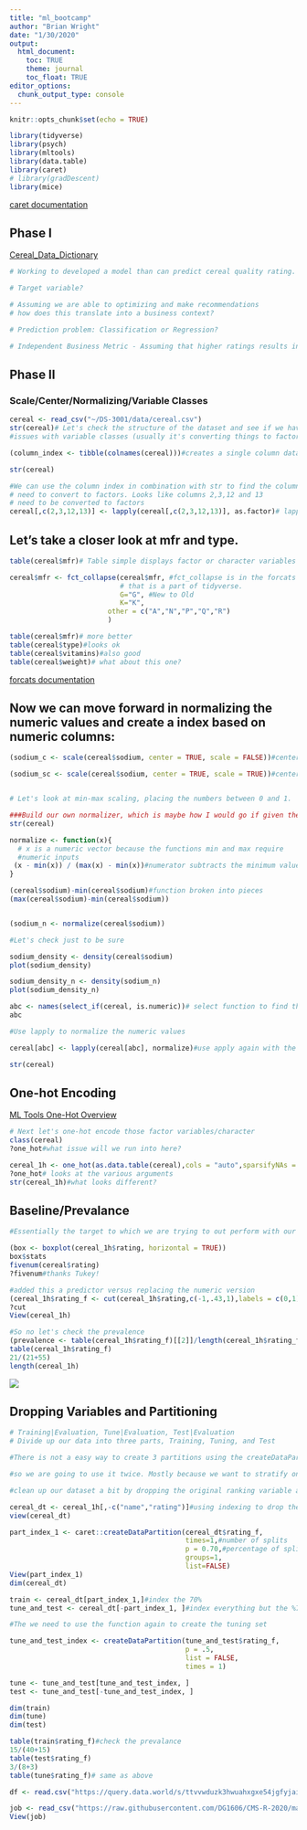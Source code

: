 ```yaml
---
title: "ml_bootcamp"
author: "Brian Wright"
date: "1/30/2020"
output:
  html_document:
    toc: TRUE
    theme: journal
    toc_float: TRUE
editor_options: 
  chunk_output_type: console
---
```


```r
knitr::opts_chunk$set(echo = TRUE)
```

```r
library(tidyverse)
library(psych)
library(mltools)
library(data.table)
library(caret)
# library(gradDescent)
library(mice)
```
[caret documentation](http://topepo.github.io/caret/index.html)

## Phase I
[Cereal_Data_Dictionary](https://www.kaggle.com/crawford/80-cereals)

```r
# Working to developed a model than can predict cereal quality rating. 

# Target variable?

# Assuming we are able to optimizing and make recommendations 
# how does this translate into a business context? 

# Prediction problem: Classification or Regression?

# Independent Business Metric - Assuming that higher ratings results in higher sales, can we predict which new cereals that enter the market over the next year will perform the best?


```

## Phase II 

### Scale/Center/Normalizing/Variable Classes

```r
cereal <- read_csv("~/DS-3001/data/cereal.csv")
str(cereal)# Let's check the structure of the dataset and see if we have any 
#issues with variable classes (usually it's converting things to factors)

(column_index <- tibble(colnames(cereal)))#creates a single column dataframe of our column names. 

str(cereal)

#We can use the column index in combination with str to find the columns we 
# need to convert to factors. Looks like columns 2,3,12 and 13 
# need to be converted to factors
cereal[,c(2,3,12,13)] <- lapply(cereal[,c(2,3,12,13)], as.factor)# lapply is one of several functionals that are commonly used in R. Apply and Sapply are the others. Functional takes a function and outputs a vector/dataframe.

```


## Let's take a closer look at mfr and type. 
```r
table(cereal$mfr)# Table simple displays factor or character variables as a horizontal table. We should collapse this factor, it has maybe too many small categories G,K and everyone else. Usually don't want more than 5 categories  

cereal$mfr <- fct_collapse(cereal$mfr, #fct_collapse is in the forcats package 
                           # that is a part of tidyverse. 
                           G="G", #New to Old
                           K="K",
                        other = c("A","N","P","Q","R")
                        )

table(cereal$mfr)# more better
table(cereal$type)#looks ok
table(cereal$vitamins)#also good
table(cereal$weight)# what about this one? 
```
[forcats documentation](https://forcats.tidyverse.org/reference/index.html)

## Now we can move forward in normalizing the numeric values and create a index based on numeric columns:
```r
(sodium_c <- scale(cereal$sodium, center = TRUE, scale = FALSE))#center but not standardized

(sodium_sc <- scale(cereal$sodium, center = TRUE, scale = TRUE))#center and standardized 


# Let's look at min-max scaling, placing the numbers between 0 and 1. 

###Build our own normalizer, which is maybe how I would go if given the option. If you need to do multiple columns use lapply. See this referred to as a min-max scaler function.
str(cereal)

normalize <- function(x){
  # x is a numeric vector because the functions min and max require
  #numeric inputs
 (x - min(x)) / (max(x) - min(x))#numerator subtracts the minimum value of x from the entire column, denominator essentially calculates the range of x 
}

(cereal$sodium)-min(cereal$sodium)#function broken into pieces
(max(cereal$sodium)-min(cereal$sodium))


(sodium_n <- normalize(cereal$sodium))

#Let's check just to be sure 

sodium_density <- density(cereal$sodium)
plot(sodium_density)

sodium_density_n <- density(sodium_n)
plot(sodium_density_n)

abc <- names(select_if(cereal, is.numeric))# select function to find the numeric variables and create a character string  
abc

#Use lapply to normalize the numeric values 

cereal[abc] <- lapply(cereal[abc], normalize)#use apply again with the normalizer function we created. 

str(cereal)

```

## One-hot Encoding 
[ML Tools One-Hot Overview](https://www.rdocumentation.org/packages/mltools/versions/0.3.5/topics/one_hot)

```r
# Next let's one-hot encode those factor variables/character 
class(cereal)
?one_hot#what issue will we run into here? 

cereal_1h <- one_hot(as.data.table(cereal),cols = "auto",sparsifyNAs = TRUE,naCols = FALSE,dropCols = TRUE,dropUnusedLevels = TRUE)#one_hot function requires a data.table class so we coerce the format.
?one_hot# looks at the various arguments
str(cereal_1h)#what looks different?
```


## Baseline/Prevalance 
```r
#Essentially the target to which we are trying to out perform with our model. Percentage represented by the positive class. Continuous we are going to turn this into a Boolean to be used for classification by selecting the top quartile of values. 

(box <- boxplot(cereal_1h$rating, horizontal = TRUE)) 
box$stats
fivenum(cereal$rating)
?fivenum#thanks Tukey!

#added this a predictor versus replacing the numeric version
(cereal_1h$rating_f <- cut(cereal_1h$rating,c(-1,.43,1),labels = c(0,1)))#why the NA? If we want two segments we input three numbers, start, cut and stop values
?cut
View(cereal_1h)

#So no let's check the prevalence 
(prevalence <- table(cereal_1h$rating_f)[[2]]/length(cereal_1h$rating_f))#we are using [[]] to pull at the second entry/column in the table
table(cereal_1h$rating_f)
21/(21+55)
length(cereal_1h)

```

![](Boxplot.png)

## Dropping Variables and Partitioning   
```r
# Training|Evaluation, Tune|Evaluation, Test|Evaluation
# Divide up our data into three parts, Training, Tuning, and Test

#There is not a easy way to create 3 partitions using the createDataPartitions

#so we are going to use it twice. Mostly because we want to stratify on the variable we are working to predict. What does that mean?  

#clean up our dataset a bit by dropping the original ranking variable and the cereal name which we can't really use. 

cereal_dt <- cereal_1h[,-c("name","rating")]#using indexing to drop these two columns, creating a new dataframe so we don't delete these columns from our working environment. 
view(cereal_dt)

part_index_1 <- caret::createDataPartition(cereal_dt$rating_f,
                                           times=1,#number of splits
                                           p = 0.70,#percentage of split
                                           groups=1,
                                           list=FALSE)
View(part_index_1)
dim(cereal_dt)

train <- cereal_dt[part_index_1,]#index the 70%
tune_and_test <- cereal_dt[-part_index_1, ]#index everything but the %70

#The we need to use the function again to create the tuning set 

tune_and_test_index <- createDataPartition(tune_and_test$rating_f,
                                           p = .5,
                                           list = FALSE,
                                           times = 1)

tune <- tune_and_test[tune_and_test_index, ]
test <- tune_and_test[-tune_and_test_index, ]

dim(train)
dim(tune)
dim(test)

table(train$rating_f)#check the prevalance
15/(40+15)
table(test$rating_f)
3/(8+3)
table(tune$rating_f)# same as above


```



```r
df <- read.csv("https://query.data.world/s/ttvvwduzk3hwuahxgxe54jgfyjaiul", header=TRUE, stringsAsFactors=FALSE)

job <- read_csv("https://raw.githubusercontent.com/DG1606/CMS-R-2020/master/Placement_Data_Full_Class.csv")
View(job)






```


